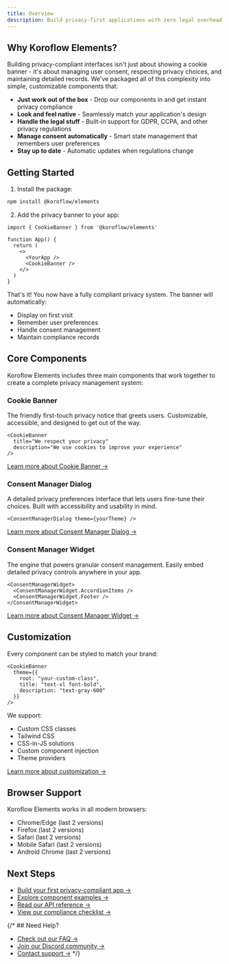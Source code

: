 ```yaml
---
title: Overview
description: Build privacy-first applications with zero legal overhead. Our plug-and-play components handle compliance so you can focus on your product.
---
```


## Why Koroflow Elements?

Building privacy-compliant interfaces isn't just about showing a cookie banner - it's about managing user consent, respecting privacy choices, and maintaining detailed records. We've packaged all of this complexity into simple, customizable components that:

- **Just work out of the box** - Drop our components in and get instant privacy compliance
- **Look and feel native** - Seamlessly match your application's design
- **Handle the legal stuff** - Built-in support for GDPR, CCPA, and other privacy regulations
- **Manage consent automatically** - Smart state management that remembers user preferences
- **Stay up to date** - Automatic updates when regulations change

## Getting Started

1. Install the package:

```bash
npm install @koroflow/elements
```

2. Add the privacy banner to your app:

```tsx
import { CookieBanner } from '@koroflow/elements'

function App() {
  return (
    <>
      <YourApp />
      <CookieBanner />
    </>
  )
}
```

That's it! You now have a fully compliant privacy system. The banner will automatically:
- Display on first visit
- Remember user preferences
- Handle consent management
- Maintain compliance records

## Core Components

Koroflow Elements includes three main components that work together to create a complete privacy management system:

### Cookie Banner
The friendly first-touch privacy notice that greets users. Customizable, accessible, and designed to get out of the way.

```tsx
<CookieBanner 
  title="We respect your privacy"
  description="We use cookies to improve your experience"
/>
```

[Learn more about Cookie Banner →](/components/cookie-banner)

### Consent Manager Dialog
A detailed privacy preferences interface that lets users fine-tune their choices. Built with accessibility and usability in mind.

```tsx
<ConsentManagerDialog theme={yourTheme} />
```

[Learn more about Consent Manager Dialog →](/components/consent-manager-dialog)

### Consent Manager Widget
The engine that powers granular consent management. Easily embed detailed privacy controls anywhere in your app.

```tsx
<ConsentManagerWidget>
  <ConsentManagerWidget.AccordionItems />
  <ConsentManagerWidget.Footer />
</ConsentManagerWidget>
```

[Learn more about Consent Manager Widget →](/components/consent-manager-widget)

## Customization

Every component can be styled to match your brand:

```tsx
<CookieBanner 
  theme={{
    root: "your-custom-class",
    title: "text-xl font-bold",
    description: "text-gray-600"
  }}
/>
```

We support:
- Custom CSS classes
- Tailwind CSS
- CSS-in-JS solutions
- Custom component injection
- Theme providers

[Learn more about customization →](/guides/customization)

## Browser Support

Koroflow Elements works in all modern browsers:
- Chrome/Edge (last 2 versions)
- Firefox (last 2 versions)
- Safari (last 2 versions)
- Mobile Safari (last 2 versions)
- Android Chrome (last 2 versions)

## Next Steps

- [Build your first privacy-compliant app →](/guides/quickstart)
- [Explore component examples →](/examples)
- [Read our API reference →](/api)
- [View our compliance checklist →](/guides/compliance)

{/* ## Need Help?

- [Check out our FAQ →](/guides/faq)
- [Join our Discord community →](https://discord.gg/koroflow)
- [Contact support →](mailto:support@koroflow.com) */}